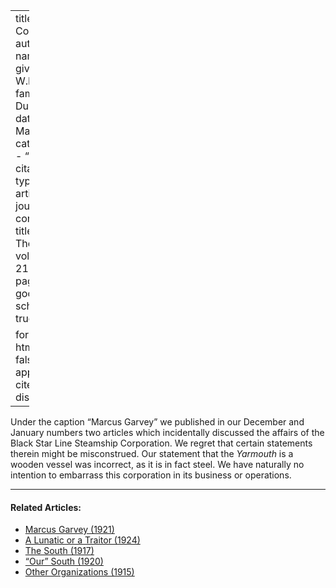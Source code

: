 
---
title: 'A Correction'
author:
  - name:
      given: W.E.B.
      family: Du Bois
date: Mar. 1921
categories: 
  - ""
citation: 
  type: article-journal
  container-title: The Crisis
  volume: 21
  issue: 5
  page: 213
google-scholar: true

format:
  html:
    toc: false
    appendix-cite-as: display
---


Under the caption "Marcus Garvey" we published in our December and January numbers two articles which incidentally discussed the affairs of the Black Star Line Steamship Corporation. We regret that certain statements therein might be misconstrued. Our statement that the *Yarmouth* is a wooden vessel was incorrect, as it is in fact steel. We have naturally no intention to embarrass this corporation in its business or operations.

<!-- Similar articles start here -->
<div  class="clear-wrap"></div>
<hr>
#### Related Articles:

* [Marcus Garvey (1921)](/Volumes/21/03/marcus_garvey.html)
* [A Lunatic or a Traitor (1924)](/Volumes/28/01/lunatic_or_a_traitor.html)
* [The South (1917)](/Volumes/13/06/south.html)
* ["Our" South (1920)](/Volumes/19/03/our_south.html)
* [Other Organizations (1915)](/Volumes/10/05/other_organizations.html)

<!-- Similar articles end here -->